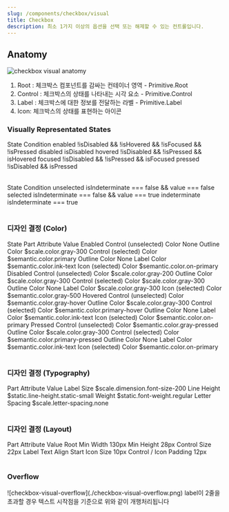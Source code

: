 ```yaml
---
slug: /components/checkbox/visual
title: Checkbox
description: 최소 1가지 이상의 옵션을 선택 또는 해제할 수 있는 컨트롤입니다.
---
```


## Anatomy

![checkbox visual anatomy](./checkbox-visual-anatomy.png)

1. Root : 체크박스 컴포넌트를 감싸는 컨테이너 영역 - Primitive.Root
2. Control : 체크박스의 상태를 나타내는 시각 요소 - Primitive.Control
3. Label : 체크박스에 대한 정보를 전달하는 라벨 - Primitive.Label
4. Icon: 체크박스의 상태를 표현하는 아이콘

### Visually Representated States

<Table>
  <TableHead>
    <TableRow>
      <TableData>State</TableData>
      <TableData>Condition</TableData>
    </TableRow>
  </TableHead>
  <TableBody>
    <TableRow>
      <TableData>enabled</TableData>
      <TableData>
        !isDisabled && !isHovered && !isFocused && !isPressed
      </TableData>
    </TableRow>
    <TableRow>
      <TableData>disabled</TableData>
      <TableData>isDisabled</TableData>
    </TableRow>
    <TableRow>
      <TableData>hovered</TableData>
      <TableData>!isDisabled && !isPressed && isHovered</TableData>
    </TableRow>
    <TableRow>
      <TableData>focused</TableData>
      <TableData>!isDisabled && !isPressed && isFocused</TableData>
    </TableRow>
    <TableRow>
      <TableData>pressed</TableData>
      <TableData>!isDisabled && isPressed</TableData>
    </TableRow>
  </TableBody>
</Table>

<Table>
  <TableHead>
    <TableRow>
      <TableData>State</TableData>
      <TableData>Condition</TableData>
    </TableRow>
  </TableHead>
  <TableBody>
    <TableRow>
      <TableData>unselected</TableData>
      <TableData>isIndeterminate === false && value === false</TableData>
    </TableRow>
    <TableRow>
      <TableData>selected</TableData>
      <TableData>isIndeterminate === false && value === true</TableData>
    </TableRow>
    <TableRow>
      <TableData>indeterminate</TableData>
      <TableData>isIndeterminate === true</TableData>
    </TableRow>
  </TableBody>
</Table>

### 디자인 결정 (Color)

<Table>
  <TableHead>
    <TableRow>
      <TableData>State</TableData>
      <TableData>Part</TableData>
      <TableData>Attribute</TableData>
      <TableData>Value</TableData>
    </TableRow>
  </TableHead>
  <TableBody>
    <TableRow>
      <TableData>Enabled</TableData>
      <TableData>Control (unselected)</TableData>
      <TableData>Color</TableData>
      <TableData>None</TableData>
    </TableRow>
    <TableRow>
      <TableData></TableData>
      <TableData></TableData>
      <TableData>Outline Color</TableData>
      <TableData>$scale.color.gray-300</TableData>
    </TableRow>
    <TableRow>
      <TableData></TableData>
      <TableData>Control (selected)</TableData>
      <TableData>Color</TableData>
      <TableData>$semantic.color.primary</TableData>
    </TableRow>
    <TableRow>
      <TableData></TableData>
      <TableData></TableData>
      <TableData>Outline Color</TableData>
      <TableData>None</TableData>
    </TableRow>
    <TableRow>
      <TableData></TableData>
      <TableData>Label</TableData>
      <TableData>Color</TableData>
      <TableData>$semantic.color.ink-text</TableData>
    </TableRow>
    <TableRow>
      <TableData></TableData>
      <TableData>Icon (selected)</TableData>
      <TableData>Color</TableData>
      <TableData>$semantic.color.on-primary</TableData>
    </TableRow>
    <TableRow>
      <TableData>Disabled</TableData>
      <TableData>Control (unselected)</TableData>
      <TableData>Color</TableData>
      <TableData>$scale.color.gray-200</TableData>
    </TableRow>
    <TableRow>
      <TableData></TableData>
      <TableData></TableData>
      <TableData>Outline Color</TableData>
      <TableData>$scale.color.gray-300</TableData>
    </TableRow>
    <TableRow>
      <TableData></TableData>
      <TableData>Control (selected)</TableData>
      <TableData>Color</TableData>
      <TableData>$scale.color.gray-300</TableData>
    </TableRow>
    <TableRow>
      <TableData></TableData>
      <TableData></TableData>
      <TableData>Outline Color</TableData>
      <TableData>None</TableData>
    </TableRow>
    <TableRow>
      <TableData></TableData>
      <TableData>Label</TableData>
      <TableData>Color</TableData>
      <TableData>$scale.color.gray-300</TableData>
    </TableRow>
    <TableRow>
      <TableData></TableData>
      <TableData>Icon (selected)</TableData>
      <TableData>Color</TableData>
      <TableData>$semantic.color.gray-500</TableData>
    </TableRow>
    <TableRow>
      <TableData>Hovered</TableData>
      <TableData>Control (unselected)</TableData>
      <TableData>Color</TableData>
      <TableData>$semantic.color.gray-hover</TableData>
    </TableRow>
    <TableRow>
      <TableData></TableData>
      <TableData></TableData>
      <TableData>Outline Color</TableData>
      <TableData>$scale.color.gray-300</TableData>
    </TableRow>
    <TableRow>
      <TableData></TableData>
      <TableData>Control (selected)</TableData>
      <TableData>Color</TableData>
      <TableData>$semantic.color.primary-hover</TableData>
    </TableRow>
    <TableRow>
      <TableData></TableData>
      <TableData></TableData>
      <TableData>Outline Color</TableData>
      <TableData>None</TableData>
    </TableRow>
    <TableRow>
      <TableData></TableData>
      <TableData>Label</TableData>
      <TableData>Color</TableData>
      <TableData>$semantic.color.ink-text</TableData>
    </TableRow>
    <TableRow>
      <TableData></TableData>
      <TableData>Icon (selected)</TableData>
      <TableData>Color</TableData>
      <TableData>$semantic.color.on-primary</TableData>
    </TableRow>
    <TableRow>
      <TableData>Pressed</TableData>
      <TableData>Control (unselected)</TableData>
      <TableData>Color</TableData>
      <TableData>$semantic.color.gray-pressed</TableData>
    </TableRow>
    <TableRow>
      <TableData></TableData>
      <TableData></TableData>
      <TableData>Outline Color</TableData>
      <TableData>$scale.color.gray-300</TableData>
    </TableRow>
    <TableRow>
      <TableData></TableData>
      <TableData>Control (selected)</TableData>
      <TableData>Color</TableData>
      <TableData>$semantic.color.primary-pressed</TableData>
    </TableRow>
    <TableRow>
      <TableData></TableData>
      <TableData></TableData>
      <TableData>Outline Color</TableData>
      <TableData>None</TableData>
    </TableRow>
    <TableRow>
      <TableData></TableData>
      <TableData>Label</TableData>
      <TableData>Color</TableData>
      <TableData>$semantic.color.ink-text</TableData>
    </TableRow>
    <TableRow>
      <TableData></TableData>
      <TableData>Icon (selected)</TableData>
      <TableData>Color</TableData>
      <TableData>$semantic.color.on-primary</TableData>
    </TableRow>
  </TableBody>
</Table>

### 디자인 결정 (Typography)

<Table>
  <TableHead>
    <TableRow>
      <TableData>Part</TableData>
      <TableData>Attribute</TableData>
      <TableData>Value</TableData>
    </TableRow>
  </TableHead>
  <TableBody>
    <TableRow>
      <TableData>Label</TableData>
      <TableData>Size</TableData>
      <TableData>$scale.dimension.font-size-200</TableData>
    </TableRow>
    <TableRow>
      <TableData></TableData>
      <TableData>Line Height</TableData>
      <TableData>$static.line-height.static-small</TableData>
    </TableRow>
    <TableRow>
      <TableData></TableData>
      <TableData>Weight</TableData>
      <TableData>$static.font-weight.regular</TableData>
    </TableRow>
    <TableRow>
      <TableData></TableData>
      <TableData>Letter Spacing</TableData>
      <TableData>$scale.letter-spacing.none</TableData>
    </TableRow>
  </TableBody>
</Table>

### 디자인 결정 (Layout)

<Table>
  <TableHead>
    <TableRow>
      <TableData>Part</TableData>
      <TableData>Attribute</TableData>
      <TableData>Value</TableData>
    </TableRow>
  </TableHead>
  <TableBody>
    <TableRow>
      <TableData>Root</TableData>
      <TableData>Min Width</TableData>
      <TableData>130px</TableData>
    </TableRow>
    <TableRow>
      <TableData></TableData>
      <TableData>Min Height</TableData>
      <TableData>28px</TableData>
    </TableRow>
    <TableRow>
      <TableData>Control</TableData>
      <TableData>Size</TableData>
      <TableData>22px</TableData>
    </TableRow>
    <TableRow>
      <TableData>Label</TableData>
      <TableData>Text Align</TableData>
      <TableData>Start</TableData>
    </TableRow>
    <TableRow>
      <TableData>Icon</TableData>
      <TableData>Size</TableData>
      <TableData>10px</TableData>
    </TableRow>
    <TableRow>
      <TableData>Control / Icon</TableData>
      <TableData>Padding</TableData>
      <TableData>12px</TableData>
    </TableRow>
  </TableBody>
</Table>

### Overflow

<FullCard>
  <FullCardImageCell>
    ![checkbox-visual-overflow](./checkbox-visual-overflow.png)
  </FullCardImageCell>
  <FullCardDescription>
    label이 2줄을 초과할 경우 텍스트 시작점을 기준으로 위와 같이 개행처리됩니다
  </FullCardDescription>
</FullCard>
